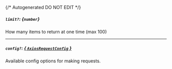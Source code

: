 {/* Autogenerated DO NOT EDIT  */}
##### `limit?`: *{`number`}*
How many items to return at one time (max 100)

---
##### `config?`: [*{ `AxiosRequestConfig` }*](https://axios-http.com/docs/req_config)
Available config options for making requests.


